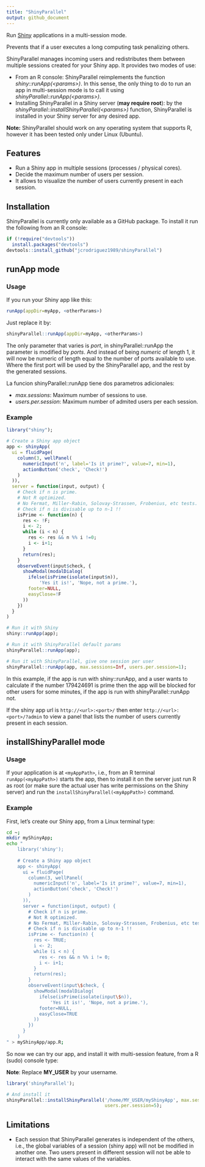 ```yaml
---
title: "ShinyParallel"
output: github_document
---
```


Run [Shiny](http://shiny.rstudio.com/) applications in a multi-session mode.

Prevents that if a user executes a long computing task penalizing
others.

ShinyParallel manages incoming users and redistributes them between multiple 
sessions created for your Shiny app. It provides two modes of use:

* From an R console: ShinyParallel reimplements the function 
*shiny::runApp(\<params\>)*. In this sense, the only thing to do to run an app 
in multi-session mode is to call it using *shinyParallel::runApp(\<params\>)*.
* Installing ShinyParallel in a Shiny server (**may require root**): by the 
*shinyParallel::installShinyParallel(\<params\>)* function, ShinyParallel is 
installed in your Shiny server for any desired app.

**Note:** ShinyParallel should work on any operating system that supports R,
however it has been tested only under Linux (Ubuntu).

## Features

* Run a Shiny app in multiple sessions (processes / physical cores).
* Decide the maximum number of users per session.
* It allows to visualize the number of users currently present in each session.

## Installation

ShinyParallel is currently only available as a GitHub package. To install it run
the following from an R console:

```r
if (!require("devtools"))
  install.packages("devtools")
devtools::install_github("jcrodriguez1989/shinyParallel")
```

## runApp mode

### Usage

If you run your Shiny app like this:

```r
runApp(appDir=myApp, <otherParams>)
```

Just replace it by:

```r
shinyParallel::runApp(appDir=myApp, <otherParams>)
```

The only parameter that varies is *port*, in shinyParallel::runApp the
parameter is modified by *ports*. And instead of being *numeric* of length 1, it
will now be numeric of length equal to the number of ports available to use.
Where the first port will be used by the ShinyParallel app, and the rest by the
generated sessions.

La funcion shinyParallel::runApp tiene dos parametros adicionales:

* *max.sessions*: Maximum number of sessions to use.
* *users.per.session*: Maximum number of admited users per each session.

### Example

```r
library("shiny");

# Create a Shiny app object
app <- shinyApp(
  ui = fluidPage(
    column(3, wellPanel(
      numericInput('n', label='Is it prime?', value=7, min=1),
      actionButton('check', 'Check!')
    )
  )),
  server = function(input, output) {
    # Check if n is prime.
    # Not R optimized.
    # No Fermat, Miller-Rabin, Solovay-Strassen, Frobenius, etc tests.
    # Check if n is divisable up to n-1 !!
    isPrime <- function(n) {
      res <- !F;
      i <- 2;
      while (i < n) {
        res <- res && n %% i !=0;
        i <- i+1;
      }
      return(res);
    }
    observeEvent(input$check, {
      showModal(modalDialog(
        ifelse(isPrime(isolate(input$n)),
            'Yes it is!', 'Nope, not a prime.'),
        footer=NULL,
        easyClose=!F
      ))
    })
  }
)

# Run it with Shiny
shiny::runApp(app);

# Run it with ShinyParallel default params
shinyParallel::runApp(app);

# Run it with ShinyParallel, give one session per user
shinyParallel::runApp(app, max.sessions=Inf, users.per.session=1);
```

In this example, if the app is run with shiny::runApp, and a user wants to
calculate if the number 179424691 is prime then the app will be blocked for
other users for some minutes, if the app is run with shinyParallel::runApp not.

If the shiny app url is `http://<url>:<port>/` then enter
`http://<url>:<port>/?admin` to view a panel that lists the number of users
currently present in each session.

## installShinyParallel mode

### Usage

If your application is at `<myAppPath>`, i.e., from an R terminal 
`runApp(<myAppPath>)` starts the app, then to install it on the server just run 
R as root (or make sure the actual user has write permissions on the Shiny 
server) and run the `installShinyParallel(<myAppPath>)` command.

### Example

First, let's create our Shiny app, from a Linux terminal type:
```bash
cd ~;
mkdir myShinyApp;
echo "
    library('shiny');
    
    # Create a Shiny app object
    app <- shinyApp(
      ui = fluidPage(
        column(3, wellPanel(
          numericInput('n', label='Is it prime?', value=7, min=1),
          actionButton('check', 'Check!')
        )
      )),
      server = function(input, output) {
        # Check if n is prime.
        # Not R optimized.
        # No Fermat, Miller-Rabin, Solovay-Strassen, Frobenius, etc tests.
        # Check if n is divisable up to n-1 !!
        isPrime <- function(n) {
          res <- TRUE;
          i <- 2;
          while (i < n) {
            res <- res && n %% i != 0;
            i <- i+1;
          }
          return(res);
        }
        observeEvent(input\$check, {
          showModal(modalDialog(
            ifelse(isPrime(isolate(input\$n)),
                'Yes it is!', 'Nope, not a prime.'),
            footer=NULL,
            easyClose=TRUE
          ))
        })
      }
    )
" > myShinyApp/app.R;
```

So now we can try our app, and install it with multi-session feature, from a R 
(sudo) console type:

**Note**: Replace **MY_USER** by your username.

```r
library('shinyParallel');

# And install it
shinyParallel::installShinyParallel('/home/MY_USER/myShinyApp', max.sessions=20,
                                    users.per.session=5);
```


## Limitations

* Each session that ShinyParallel generates is independent of the others, i.e.,
the global variables of a session (shiny app) will not be modified in another
one. Two users present in different session will not be able to interact with
the same values of the variables.
